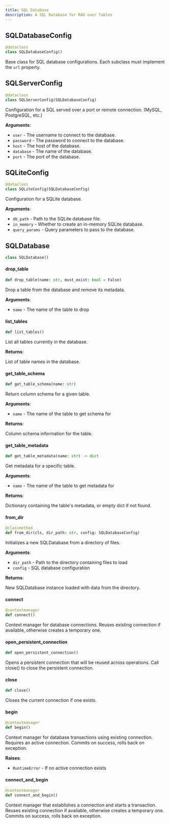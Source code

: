 ```yaml
---
title: SQL Database
description: A SQL Database for RAG over Tables
---
```


## SQLDatabaseConfig

```python
@dataclass
class SQLDatabaseConfig()
```

Base class for SQL database configurations.
Each subclass must implement the `url` property.

## SQLServerConfig

```python
@dataclass
class SQLServerConfig(SQLDatabaseConfig)
```

Configuration for a SQL served over a port or remote connection. (MySQL, PostgreSQL, etc.)

**Arguments**:

- `user` - The username to connect to the database.
- `password` - The password to connect to the database.
- `host` - The host of the database.
- `database` - The name of the database.
- `port` - The port of the database.

## SQLiteConfig

```python
@dataclass
class SQLiteConfig(SQLDatabaseConfig)
```

Configuration for a SQLite database.

**Arguments**:

- `db_path` - Path to the SQLite database file.
- `in_memory` - Whether to create an in-memory SQLite database.
- `query_params` - Query parameters to pass to the database.

## SQLDatabase

```python
class SQLDatabase()
```

#### drop\_table

```python
def drop_table(name: str, must_exist: bool = False)
```

Drop a table from the database and remove its metadata.

**Arguments**:

- `name` - The name of the table to drop

#### list\_tables

```python
def list_tables()
```

List all tables currently in the database.

**Returns**:

  List of table names in the database.

#### get\_table\_schema

```python
def get_table_schema(name: str)
```

Return column schema for a given table.

**Arguments**:

- `name` - The name of the table to get schema for
  

**Returns**:

  Column schema information for the table.

#### get\_table\_metadata

```python
def get_table_metadata(name: str) -> dict
```

Get metadata for a specific table.

**Arguments**:

- `name` - The name of the table to get metadata for
  

**Returns**:

  Dictionary containing the table&#x27;s metadata, or empty dict if not found.

#### from\_dir

```python
@classmethod
def from_dir(cls, dir_path: str, config: SQLDatabaseConfig)
```

Initializes a new SQLDatabase from a directory of files.

**Arguments**:

- `dir_path` - Path to the directory containing files to load
- `config` - SQL database configuration
  

**Returns**:

  New SQLDatabase instance loaded with data from the directory.

#### connect

```python
@contextmanager
def connect()
```

Context manager for database connections.
Reuses existing connection if available, otherwise creates a temporary one.

#### open\_persistent\_connection

```python
def open_persistent_connection()
```

Opens a persistent connection that will be reused across operations.
Call close() to close the persistent connection.

#### close

```python
def close()
```

Closes the current connection if one exists.

#### begin

```python
@contextmanager
def begin()
```

Context manager for database transactions using existing connection.
Requires an active connection. Commits on success, rolls back on exception.

**Raises**:

- `RuntimeError` - If no active connection exists

#### connect\_and\_begin

```python
@contextmanager
def connect_and_begin()
```

Context manager that establishes a connection and starts a transaction.
Reuses existing connection if available, otherwise creates a temporary one.
Commits on success, rolls back on exception.

